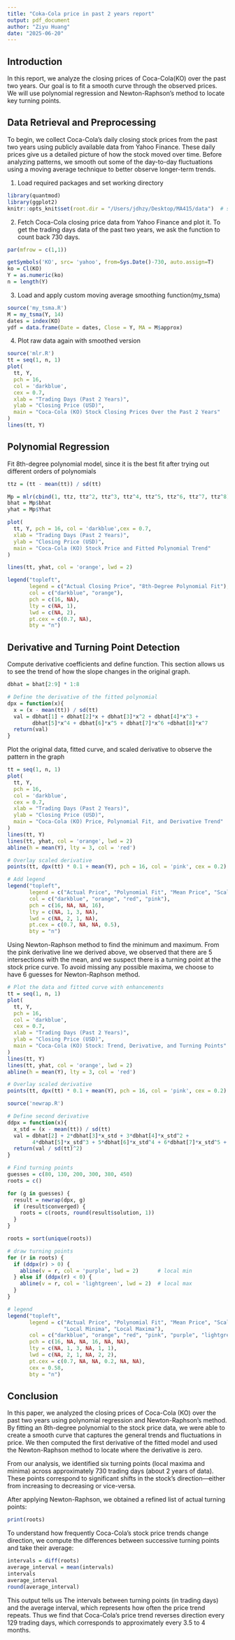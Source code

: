 ```yaml
---
title: "Coka-Cola price in past 2 years report"
output: pdf_document
author: "Ziyu Huang"
date: "2025-06-20"
---
```


## Introduction

In this report, we analyze the closing prices of Coca-Cola(KO) over the past two years. Our goal is to fit a smooth curve through the observed prices. We will use polynomial regression and Newton-Raphson's method to locate key turning points.

## Data Retrieval and Preprocessing

To begin, we collect Coca-Cola’s daily closing stock prices from the past two years using publicly available data from Yahoo Finance. These daily prices give us a detailed picture of how the stock moved over time. Before analyzing patterns, we smooth out some of the day-to-day fluctuations using a moving average technique to better observe longer-term trends.\

1. Load required packages and set working directory\
```r
library(quantmod)
library(ggplot2)
knitr::opts_knit$set(root.dir = "/Users/jdhzy/Desktop/MA415/data")  # sets working directory for all chunks
```
2. Fetch Coca-Cola closing price data from Yahoo Finance and plot it. To get the trading days data of the past two years, we ask the function to count back 730 days. \
```r
par(mfrow = c(1,1))

getSymbols('KO', src= 'yahoo', from=Sys.Date()-730, auto.assign=T)
ko = Cl(KO)
Y = as.numeric(ko)
n = length(Y)
```
3. Load and apply custom moving average smoothing function(my_tsma)\
```r
source('my_tsma.R')
M = my_tsma(Y, 14)
dates = index(KO)
ydf = data.frame(Date = dates, Close = Y, MA = M$approx)
```
4. Plot raw data again with smoothed version\
```r
source('mlr.R')
tt = seq(1, n, 1)
plot(
  tt, Y,
  pch = 16,
  col = 'darkblue',
  cex = 0.7,
  xlab = "Trading Days (Past 2 Years)",
  ylab = "Closing Price (USD)",
  main = "Coca-Cola (KO) Stock Closing Prices Over the Past 2 Years"
)
lines(tt, Y)
```
## Polynomial Regression
Fit 8th-degree polynomial model, since it is the best fit after trying out different orders of polynomials\
```r
ttz = (tt - mean(tt)) / sd(tt)

Mp = mlr(cbind(1, ttz, ttz^2, ttz^3, ttz^4, ttz^5, ttz^6, ttz^7, ttz^8), Y)
bhat = Mp$bhat
yhat = Mp$Yhat

plot(
  tt, Y, pch = 16, col = 'darkblue',cex = 0.7,
  xlab = "Trading Days (Past 2 Years)",
  ylab = "Closing Price (USD)",
  main = "Coca-Cola (KO) Stock Price and Fitted Polynomial Trend"
)

lines(tt, yhat, col = 'orange', lwd = 2)

legend("topleft",
       legend = c("Actual Closing Price", "8th-Degree Polynomial Fit"),
       col = c("darkblue", "orange"),
       pch = c(16, NA),
       lty = c(NA, 1),
       lwd = c(NA, 2),
       pt.cex = c(0.7, NA),
       bty = "n")
```

## Derivative and Turning Point Detection

Compute derivative coefficients and define function. This section allows us to see the trend of how the slope changes in the original graph.\
```r
dbhat = bhat[2:9] * 1:8

# Define the derivative of the fitted polynomial
dpx = function(x){
  x = (x - mean(tt)) / sd(tt)
  val = dbhat[1] + dbhat[2]*x + dbhat[3]*x^2 + dbhat[4]*x^3 +
        dbhat[5]*x^4 + dbhat[6]*x^5 + dbhat[7]*x^6 +dbhat[8]*x^7
  return(val)
}
```

Plot the original data, fitted curve, and scaled derivative to observe the pattern in the graph\
```r
tt = seq(1, n, 1)
plot(
  tt, Y,
  pch = 16,
  col = 'darkblue',
  cex = 0.7,
  xlab = "Trading Days (Past 2 Years)",
  ylab = "Closing Price (USD)",
  main = "Coca-Cola (KO) Price, Polynomial Fit, and Derivative Trend"
)
lines(tt, Y) 
lines(tt, yhat, col = 'orange', lwd = 2)
abline(h = mean(Y), lty = 3, col = 'red')

# Overlay scaled derivative
points(tt, dpx(tt) * 0.1 + mean(Y), pch = 16, col = 'pink', cex = 0.2)

# Add legend
legend("topleft",
       legend = c("Actual Price", "Polynomial Fit", "Mean Price", "Scaled Derivative"),
       col = c("darkblue", "orange", "red", "pink"),
       pch = c(16, NA, NA, 16),
       lty = c(NA, 1, 3, NA),
       lwd = c(NA, 2, 1, NA),
       pt.cex = c(0.7, NA, NA, 0.5),
       bty = "n")
```
Using Newton-Raphson method to find the minimum and maximum. From the pink derivative line we derived above, we observed that there are 5 intersections with the mean, and we suspect there is a turning point at the stock price curve. To avoid missing any possible maxima, we choose to have 6 guesses for Newton-Raphson method.\
```r
# Plot the data and fitted curve with enhancements
tt = seq(1, n, 1)
plot(
  tt, Y,
  pch = 16,
  col = 'darkblue',
  cex = 0.7,
  xlab = "Trading Days (Past 2 Years)",
  ylab = "Closing Price (USD)",
  main = "Coca-Cola (KO) Stock: Trend, Derivative, and Turning Points"
)
lines(tt, Y)
lines(tt, yhat, col = 'orange', lwd = 2)
abline(h = mean(Y), lty = 3, col = 'red')

# Overlay scaled derivative
points(tt, dpx(tt) * 0.1 + mean(Y), pch = 16, col = 'pink', cex = 0.2)

source('newrap.R')

# Define second derivative
ddpx = function(x){
  x_std = (x - mean(tt)) / sd(tt)
  val = dbhat[2] + 2*dbhat[3]*x_std + 3*dbhat[4]*x_std^2 +
        4*dbhat[5]*x_std^3 + 5*dbhat[6]*x_std^4 + 6*dbhat[7]*x_std^5 + 7*dbhat[8]*x_std^6
  return(val / sd(tt)^2)
}

# Find turning points
guesses = c(80, 130, 200, 300, 380, 450)
roots = c()

for (g in guesses) {
  result = newrap(dpx, g)
  if (result$converged) {
    roots = c(roots, round(result$solution, 1))
  }
}

roots = sort(unique(roots))

# draw turning points
for (r in roots) {
  if (ddpx(r) > 0) {
    abline(v = r, col = 'purple', lwd = 2)      # local min
  } else if (ddpx(r) < 0) {
    abline(v = r, col = 'lightgreen', lwd = 2)  # local max
  }
}

# legend
legend("topleft",
       legend = c("Actual Price", "Polynomial Fit", "Mean Price", "Scaled Derivative",
                  "Local Minima", "Local Maxima"),
       col = c("darkblue", "orange", "red", "pink", "purple", "lightgreen"),
       pch = c(16, NA, NA, 16, NA, NA),
       lty = c(NA, 1, 3, NA, 1, 1),
       lwd = c(NA, 2, 1, NA, 2, 2),
       pt.cex = c(0.7, NA, NA, 0.2, NA, NA),
       cex = 0.58,
       bty = "n")
```
## Conclusion
In this paper, we analyzed the closing prices of Coca-Cola (KO) over the past two years using polynomial regression and Newton-Raphson’s method. By fitting an 8th-degree polynomial to the stock price data, we were able to create a smooth curve that captures the general trends and fluctuations in price. We then computed the first derivative of the fitted model and used the Newton-Raphson method to locate where the derivative is zero.

From our analysis, we identified six turning points (local maxima and minima) across approximately 730 trading days (about 2 years of data). These points correspond to significant shifts in the stock’s direction—either from increasing to decreasing or vice-versa.

After applying Newton-Raphson, we obtained a refined list of actual turning points:
```r
print(roots)
```


To understand how frequently Coca-Cola’s stock price trends change direction, we compute the differences between successive turning points and take their average:
```r
intervals = diff(roots)
average_interval = mean(intervals)
intervals
average_interval
round(average_interval)
```
This output tells us The intervals between turning points (in trading days) and the average interval, which represents how often the price trend repeats. Thus we find that Coca-Cola’s price trend reverses direction every 129 trading days, which corresponds to approximately every 3.5 to 4 months.


